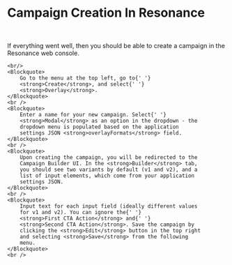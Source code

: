 
# Campaign Creation In Resonance
<br/>
<Theme>
    <p>
        If everything went well, then you should be able to create
        a campaign in the Resonance web console.
    </p>

    <br/>
    <Blockquote>
        Go to the menu at the top left, go to{' '}
        <strong>Create</strong>, and select{' '}
        <strong>Overlay</strong>.
    </Blockquote>
    <br />
    <Blockquote>
        Enter a name for your new campaign. Select{' '}
        <strong>Modal</strong> as an option in the dropdown - the
        dropdown menu is populated based on the application
        settings JSON <strong>overlayFormats</strong> field.
    </Blockquote>
    <br />
    <Blockquote>
        Upon creating the campaign, you will be redirected to the
        Campaign Builder UI. In the <strong>Builder</strong> tab,
        you should see two variants by default (v1 and v2), and a
        list of input elements, which come from your application
        settings JSON.
    </Blockquote>
    <br />
    <Blockquote>
        Input text for each input field (ideally different values
        for v1 and v2). You can ignore the{' '}
        <strong>First CTA Action</strong> and{' '}
        <strong>Second CTA Action</strong>. Save the campaign by
        clicking the <strong>Edit</strong> button in the top right
        and selecting <strong>Save</strong> from the following
        menu.
    </Blockquote>
    <br />
</Theme>